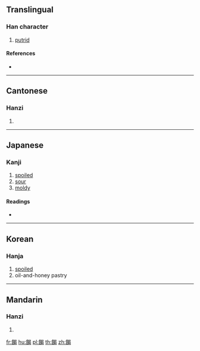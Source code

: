 {{character info/new}}
==Translingual==

===Han character===
{{Han char|rn=184|rad=食|as=09|sn=18|four=86727|canj=OIAPV}}

# [[putrid]]

====References====
* {{Han ref|kx=1423.090|dkj=44278|dj=1948.330|hdz=74464.050|uh=9932|ud=39218|bh=EF50|bd=61264}}

----

==Cantonese==

===Hanzi===
{{yue-hanzi|jyut=|y=aai3}}

# {{defn|lang=yue|sort=食09}}

----

==Japanese==

===Kanji===
{{ja-kanji|grade=|rs=食09}}

# [[spoiled]]
# [[sour]]
# [[moldy]]

====Readings====
* {{ja-readings|on=[[えい]] (ei), [[あつ]] (atsu), [[あち]] (achi), [[あい]] (ai)|kun=[[くさる]] (kusaru)}}

----

==Korean==

===Hanja===
{{ko-hanja|hangeul=애|eumhun=|rv=ae|mr=ae|y=ay}}

# [[spoiled]]
# oil-and-honey pastry

----

==Mandarin==

===Hanzi===
{{cmn-hanzi|pin=[[hé]] ([[he2]])|wg=ho<sup>2</sup>}}

# {{defn|lang=cmn|sort=食09}}

[[fr:餲]]
[[hu:餲]]
[[pl:餲]]
[[th:餲]]
[[zh:餲]]